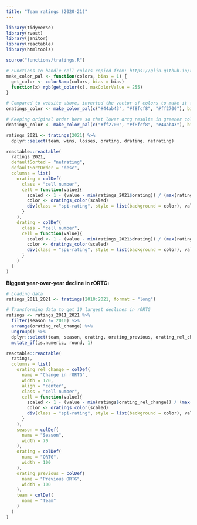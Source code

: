 ```yaml
---
title: "Team ratings (2020-21)"
---
```


```r
library(tidyverse)
library(rvest)
library(janitor)
library(reactable)
library(htmltools)

source("functions/tratings.R")

# Functions to handle cell colors copied from: https://glin.github.io/reactable/articles/womens-world-cup/womens-world-cup.html
make_color_pal <- function(colors, bias = 1) {
  get_color <- colorRamp(colors, bias = bias)
  function(x) rgb(get_color(x), maxColorValue = 255)
}

# Compared to website above, inverted the vector of colors to make it from red to green 
oratings_color <- make_color_pal(c("#44ab43", "#f8fcf8", "#ff2700"), bias = 1.3)

# Keeping original order here so that lower drtg results in greener color 
dratings_color <- make_color_pal(c("#ff2700", "#f8fcf8", "#44ab43"), bias = 1.3)

ratings_2021 <- tratings(2021) %>% 
  dplyr::select(team, wins, losses, orating, drating, netrating)

reactable::reactable(
  ratings_2021,
  defaultSorted = "netrating",
  defaultSortOrder = "desc",
  columns = list(
    orating = colDef(
      class = "cell number",
      cell = function(value){
        scaled <- 1 - (value - min(ratings_2021$orating)) / (max(ratings_2021$orating) - min(ratings_2021$orating))
        color <- oratings_color(scaled)
        div(class = "spi-rating", style = list(background = color), value)
      }
    ),
    drating = colDef(
      class = "cell number",
      cell = function(value){
        scaled <- 1 - (value - min(ratings_2021$drating)) / (max(ratings_2021$drating) - min(ratings_2021$drating))
        color <- dratings_color(scaled)
        div(class = "spi-rating", style = list(background = color), value)
      }
    )
  )
)
```


<b>Biggest year-over-year decline in rORTG:</b>

```r
# Loading data
ratings_2011_2021 <- tratings(2010:2021, format = "long")

# Transforming data to get 10 largest declines in rORTG
ratings <- ratings_2011_2021 %>% 
  filter(season != 2010) %>% 
  arrange(orating_rel_change) %>% 
  ungroup() %>% 
  dplyr::select(team, season, orating, orating_previous, orating_rel_change) %>% 
  mutate_if(is.numeric, round, 1) 

reactable::reactable(
  ratings,
  columns = list(
    orating_rel_change = colDef(
      name = "Change in rORTG",
      width = 120,
      align = "center",
      class = "cell number",
      cell = function(value){
        scaled <- 1 - (value - min(ratings$orating_rel_change)) / (max(ratings$orating_rel_change) - min(ratings$orating_rel_change))
        color <- oratings_color(scaled)
        div(class = "spi-rating", style = list(background = color), value)
      }
    ),
    season = colDef(
      name = "Season",
      width = 70
    ),
    orating = colDef(
      name = "ORTG",
      width = 100
    ),
    orating_previous = colDef(
      name = "Previous ORTG",
      width = 100
    ),
    team = colDef(
      name = "Team"
    )
  )
)
```